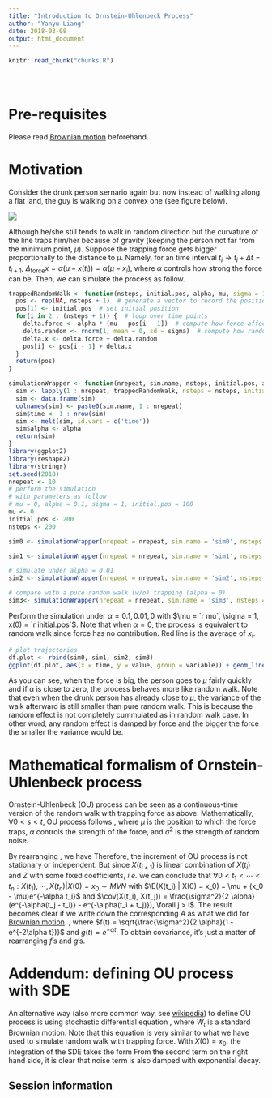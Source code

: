 ```yaml
---
title: "Introduction to Ornstein-Uhlenbeck Process"
author: "Yanyu Liang"
date: 2018-03-08
output: html_document
---
```


<!-- The file analysis/chunks.R contains chunks that define default settings
shared across the workflowr files. -->
```r
knitr::read_chunk("chunks.R")
```

<!-- Update knitr chunk options -->
```r
```

<!-- Insert the date the file was last updated -->
```r
```

<!-- Insert the code version (Git commit SHA1) if Git repository exists and R
 package git2r is installed -->
```r
```

<!-- Add your analysis here -->

$$
\newcommand\var{\text{Var}}
\newcommand\cov{\text{Cov}}
\newcommand\E{\text{E}}
$$

# Pre-requisites

Please read [Brownian motion](brownian_motion_and_guassian_process.html) beforehand.

# Motivation

Consider the drunk person sernario again but now instead of walking along a flat land, the guy is walking on a convex one (see figure below). 

![](~/Desktop/trapped_random_walk.png)

Although he/she still tends to walk in random direction but the curvature of the line traps him/her because of gravity (keeping the person not far from the minimum point, $\mu$). Suppose the trapping force gets bigger proportionally to the distance to $\mu$. Namely, for an time interval $t_i \rightarrow t_i + \Delta t = t_{i + 1}$, $\Delta_{\text{force}} x = \alpha (\mu - x(t_i)) = \alpha (\mu - x_i)$, where $\alpha$ controls how strong the force can be. Then, we can simulate the process as follow.

```r
trappedRandomWalk <- function(nsteps, initial.pos, alpha, mu, sigma = 1) {
  pos <- rep(NA, nsteps + 1)  # generate a vector to record the positions as time goes
  pos[1] <- initial.pos  # set initial position
  for(i in 2 : (nsteps + 1)) {  # loop over time points
    delta.force <- alpha * (mu - pos[i - 1])  # compute how force affects the update
    delta.random <- rnorm(1, mean = 0, sd = sigma)  # compute how random walk affects the update
    delta.x <- delta.force + delta.random
    pos[i] <- pos[i - 1] + delta.x
  }
  return(pos)
}
```

```r
simulationWrapper <- function(nrepeat, sim.name, nsteps, initial.pos, alpha, mu) {
  sim <- lapply(1 : nrepeat, trappedRandomWalk, nsteps = nsteps, initial.pos = initial.pos, alpha = alpha, mu = mu)
  sim <- data.frame(sim)
  colnames(sim) <- paste0(sim.name, 1 : nrepeat)
  sim$time <- 1 : nrow(sim)
  sim <- melt(sim, id.vars = c('time'))
  sim$alpha <- alpha
  return(sim)
}
library(ggplot2)
library(reshape2)
library(stringr)
set.seed(2018)
nrepeat <- 10
# perform the simulation 
# with parameters as follow
# mu = 0, alpha = 0.1, sigma = 1, initial.pos = 100
mu <- 0
initial.pos <- 200
nsteps <- 200

sim0 <- simulationWrapper(nrepeat = nrepeat, sim.name = 'sim0', nsteps = nsteps, initial.pos = initial.pos, alpha = 1, mu = mu)

sim1 <- simulationWrapper(nrepeat = nrepeat, sim.name = 'sim1', nsteps = nsteps, initial.pos = initial.pos, alpha = 0.1, mu = mu)

# simulate under alpha = 0.01
sim2 <- simulationWrapper(nrepeat = nrepeat, sim.name = 'sim2', nsteps = nsteps, initial.pos = initial.pos, alpha = 0.01, mu = mu)

# compare with a pure random walk (w/o) trapping (alpha = 0)
sim3<- simulationWrapper(nrepeat = nrepeat, sim.name = 'sim3', nsteps = nsteps, initial.pos = initial.pos, alpha = 0, mu = mu)
```

Perform the simulation under $\alpha = 0.1, 0.01, 0$ with $\mu = `r mu`, \sigma = 1, x(0) = `r initial.pos`$. Note that when $\alpha = 0$, the process is equivalent to random walk since force has no contribution. Red line is the average of $x_i$.

```r
# plot trajectories
df.plot <- rbind(sim0, sim1, sim2, sim3)
ggplot(df.plot, aes(x = time, y = value, group = variable)) + geom_line() + stat_summary(fun.y = mean, geom = "line", lwd = .5, aes(group = 1), color = 'red')+ facet_grid(alpha ~ ., labeller = label_both) + ylab('X(time)')
```

As you can see, when the force is big, the person goes to $\mu$ fairly quickly and if $\alpha$ is close to zero, the process behaves more like random walk. Note that even when the drunk person has already close to $\mu$, the variance of the walk afterward is still smaller than pure random walk. This is because the random effect is not completely cummulated as in random walk case. In other word, any random effect is damped by force and the bigger the force the smaller the variance would be.

# Mathematical formalism of Ornstein-Uhlenbeck process

Ornstein-Uhlenbeck (OU) process can be seen as a continuous-time version of the random walk with trapping force as above. Mathematically, $\forall 0 < s < t$, OU process follows
\begin{align}
  X(t) | X(s) = x_s \sim N(\mu + (x_s - \mu)e^{-\alpha (t - s)}, \frac{\sigma^2}{2 \alpha}(1 - e^{-2\alpha (t - s)})) \label{eq:ou}
\end{align}
, where $\mu$ is the position to which the force traps, $\alpha$ controls the strength of the force, and $\sigma^2$ is the strength of random noise.

By rearranging \eqref{eq:ou}, we have
\begin{align*}
  X(t) - X(s) &= (1 - e^{-\alpha (t - s)})(\mu - X(s)) + \sqrt{\frac{\sigma^2}{2 \alpha}(1 - e^{-2\alpha(t-s)})}Z \\
  Z &\sim N(0, 1)
\end{align*}
Therefore, the increment of OU process is not stationary or independent. But since $X(t_{i + 1})$ is linear combination of $X(t_i)$ and $Z$ with some fixed coefficients, *i.e.*
\begin{align*}
  X(t_{i + 1}) &= e^{-\alpha (t_{i + 1} - t_i)} X(t_i) + \sqrt{\frac{\sigma^2}{2 \alpha}(1 - e^{-2\alpha(t_{i + 1} - t_i)})}Z + const. \\
  X(t_1) | X(0) = x_0 &\sim N(\mu + (x_0 - \mu)e^{-\alpha t_1}, \frac{\sigma^2}{2 \alpha}(1 - e^{-2\alpha t_1}))
\end{align*}
we can conclude that $\forall 0 < t_1 < \cdots < t_n: X(t_1), \cdots, X(t_n) | X(0) = x_0 \sim MVN$ with $\E(X(t_i) | X(0) = x_0) = \mu + (x_0 - \mu)e^{-\alpha t_i}$ and $\cov(X(t_i), X(t_j)) = \frac{\sigma^2}{2 \alpha}(e^{-\alpha(t_j - t_i)} - e^{-\alpha(t_i + t_j)}), \forall j > i$. The result becomes clear if we write down the corresponding $A$ as what we did for [Brownian motion](brownian_motion_and_guassian_process.html#casting_brownian_motion_as_mvn).
\begin{align*}
  A = \begin{bmatrix}
    f(t_1) & 0 & 0 & 0 & \cdots \\
    g(t_2 - t_1) f(t_1) & f(t_2 - t_1) & 0 & 0 & \cdots \\
    g(t_3 - t_2) g(t_2 - t_1) f(t_1) & g(t_3 - t_2) f(t_2 - t_1) & f(t_3) - f(t_2) & 0 & \cdots \\
    \cdots
  \end{bmatrix}
\end{align*}
, where $f(t) = \sqrt{\frac{\sigma^2}{2 \alpha}(1 - e^{-2\alpha t})}$ and $g(t) = e^{-\alpha t}$. To obtain covariance, it's just a matter of rearranging $f$'s and $g$'s. 

# Addendum: defining OU process with SDE

An alternative way (also more common way, see [wikipedia](https://en.wikipedia.org/wiki/Ornstein%E2%80%93Uhlenbeck_process#Representation_via_a_stochastic_differential_equation)) to define OU process is using stochastic differential equation
\begin{align*}
  dX(t) =  \underbrace{\alpha(\mu - X(t)) dt}_{\text{trapping force}} + \underbrace{\sigma dW_t}_{\text{random walk}}
\end{align*}
, where $W_t$ is a standard Brownian motion. Note that this equation is very similar to what we have used to simulate random walk with trapping force. With $X(0) = x_0$, the integration of the SDE takes the form
\begin{align*}
  X(t) &= \mu + (x_0 - \mu) e^{-\alpha t} + \sigma \int_0^t e^{-\alpha (t - s)} dW_s
\end{align*}
From the second term on the right hand side, it is clear that noise term is also damped with exponential decay. 

## Session information

<!-- Insert the session information into the document -->
```r
```
